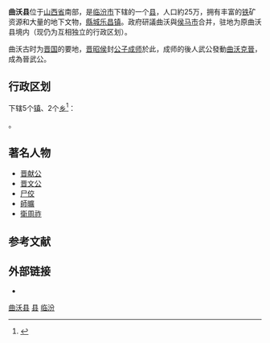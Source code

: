 {{Infobox China County
|Belong = [[山西省|山西省]][[临汾市|临汾市]]
}}

'''曲沃县'''位于[[山西省|山西省]]南部，是[[临汾市|临汾市]]下辖的一个[[县|县]]，人口約25万，拥有丰富的[[铁|铁]]矿资源和大量的地下文物，[[縣城|縣城]][[乐昌镇|乐昌镇]]。政府研議曲沃與[[侯马市|侯马市]]合并，驻地为原曲沃县境内（现仍为互相独立的行政区划）。

曲沃古时为[[晋国|晋国]]的要地，[[晋昭侯|晋昭侯]]封[[曲沃桓叔|公子成师]]於此，成师的後人武公發動[[曲沃克晉|曲沃克晉]]，成為晉武公。

== 行政区划 ==
{{PAGENAMEBASE}}下辖5个[[行政建制镇|镇]]、2个[[乡_(中华人民共和国)|乡]]<ref>{{PRC admin/ref sgc|14/10/21}}</ref>：

{{PRC admin/children|14/10/21}}。

== 著名人物 ==
*[[晋献公|晋献公]]
*[[晋文公|晋文公]]
*[[尸佼|尸佼]]
*[[師曠|師曠]]
*[[衛周祚|衛周祚]]

== 参考文献 ==
{{reflist}}

== 外部链接 ==
* {{Official website|http://www.quwo.gov.cn/|name=曲沃县人民政府门户网站}}

{{曲沃县行政区划}}
{{临汾市行政区划}}
{{山西行政区划}}

[[Category:曲沃县|]]
[[Category:临汾区县市|县]]
[[Category:山西省县份|临汾]]